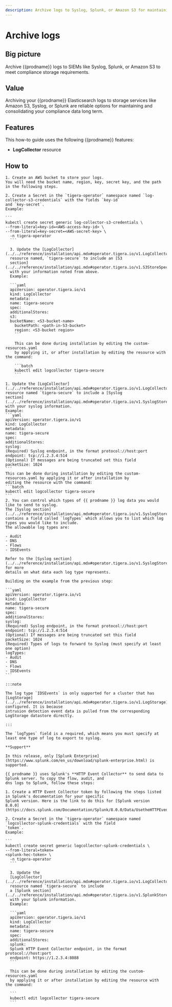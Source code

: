```yaml
---
description: Archive logs to Syslog, Splunk, or Amazon S3 for maintaining compliance data.
---
```


# Archive logs


## Big picture

Archive {{prodname}} logs to SIEMs like Syslog, Splunk, or Amazon S3 to meet compliance storage requirements.

## Value

Archiving your {{prodname}} Elasticsearch logs to storage services like Amazon S3, Syslog, or Splunk are reliable
options for maintaining and consolidating your compliance data long term.

## Features

This how-to guide uses the following {{prodname}} features:

- **LogCollector** resource

## How to

<Tabs>
  <TabItem label="Amazon S3" value="Amazon S3-0">

    1. Create an AWS bucket to store your logs.
    You will need the bucket name, region, key, secret key, and the path in the following steps.

    2. Create a Secret in the `tigera-operator` namespace named `log-collector-s3-credentials` with the fields `key-id`
    and `key-secret`.
    Example:

    ```
    kubectl create secret generic log-collector-s3-credentials \
    --from-literal=key-id=<AWS-access-key-id> \
    --from-literal=key-secret=<AWS-secret-key> \
      -n tigera-operator
      ```

      3. Update the [LogCollector](../../reference/installation/api.mdx#operator.tigera.io/v1.LogCollector)
      resource named, `tigera-secure` to include an [S3
      section](../../reference/installation/api.mdx#operator.tigera.io/v1.S3StoreSpec)
      with your information noted from above.
      Example:

      ```yaml
      apiVersion: operator.tigera.io/v1
      kind: LogCollector
      metadata:
      name: tigera-secure
      spec:
      additionalStores:
      s3:
      bucketName: <S3-bucket-name>
        bucketPath: <path-in-S3-bucket>
        region: <S3-bucket region>
        ```

        This can be done during installation by editing the custom-resources.yaml
        by applying it, or after installation by editing the resource with the command:

        ```batch
        kubectl edit logcollector tigera-secure
        ```

  </TabItem>
  <TabItem label="Syslog" value="Syslog-1">

    1. Update the [LogCollector](../../reference/installation/api.mdx#operator.tigera.io/v1.LogCollector)
    resource named `tigera-secure` to include a [Syslog
    section](../../reference/installation/api.mdx#operator.tigera.io/v1.SyslogStoreSpec)
    with your syslog information.
    Example:
    ```yaml
    apiVersion: operator.tigera.io/v1
    kind: LogCollector
    metadata:
    name: tigera-secure
    spec:
    additionalStores:
    syslog:
    (Required) Syslog endpoint, in the format protocol://host:port
    endpoint: tcp://1.2.3.4:514
    (Optional) If messages are being truncated set this field
    packetSize: 1024
    ```
    This can be done during installation by editing the custom-resources.yaml by applying it or after installation by
    editing the resource with the command:
    ```batch
    kubectl edit logcollector tigera-secure
    ```
    2. You can control which types of {{ prodname }} log data you would like to send to syslog.
    The [Syslog section](../../reference/installation/api.mdx#operator.tigera.io/v1.SyslogStoreSpec)
    contains a field called `logTypes` which allows you to list which log types you would like to include.
    The allowable log types are:

    - Audit
    - DNS
    - Flows
    - IDSEvents

    Refer to the [Syslog section](../../reference/installation/api.mdx#operator.tigera.io/v1.SyslogStoreSpec) for more
    details on what data each log type represents.

    Building on the example from the previous step:

    ```yaml
    apiVersion: operator.tigera.io/v1
    kind: LogCollector
    metadata:
    name: tigera-secure
    spec:
    additionalStores:
    syslog:
    (Required) Syslog endpoint, in the format protocol://host:port
    endpoint: tcp://1.2.3.4:514
    (Optional) If messages are being truncated set this field
    packetSize: 1024
    (Required) Types of logs to forward to Syslog (must specify at least one option)
    logTypes:
    - Audit
    - DNS
    - Flows
    - IDSEvents
    ```

    :::note

    The log type `IDSEvents` is only supported for a cluster that has
    [LogStorage](../../reference/installation/api.mdx#operator.tigera.io/v1.LogStorage) configured. It is because
    intrusion detection event data is pulled from the corresponding LogStorage datastore directly.

    :::

    The `logTypes` field is a required, which means you must specify at least one type of log to export to syslog.

  </TabItem>
  <TabItem label="Splunk" value="Splunk-2">

    **Support**

    In this release, only [Splunk Enterprise](https://www.splunk.com/en_us/download/splunk-enterprise.html) is
    supported.

    {{ prodname }} uses Splunk's **HTTP Event Collector** to send data to Splunk server. To copy the flow, audit, and
    dns logs to Splunk, follow these steps:

    1. Create a HTTP Event Collector token by following the steps listed in Splunk's documentation for your specific
    Splunk version. Here is the link to do this for [Splunk version
    8.0.0](https://docs.splunk.com/Documentation/Splunk/8.0.0/Data/UsetheHTTPEventCollector).

    2. Create a Secret in the `tigera-operator` namespace named `logcollector-splunk-credentials` with the field
    `token`.
    Example:

    ```
    kubectl create secret generic logcollector-splunk-credentials \
    --from-literal=token=
    <splunk-hec-token> \
      -n tigera-operator
      ```

      3. Update the
      [LogCollector](../../reference/installation/api.mdx#operator.tigera.io/v1.LogCollector)
      resource named `tigera-secure` to include
      a [Splunk section](../../reference/installation/api.mdx#operator.tigera.io/v1.SplunkStoreSpec)
      with your Splunk information.
      Example:

      ```yaml
      apiVersion: operator.tigera.io/v1
      kind: LogCollector
      metadata:
      name: tigera-secure
      spec:
      additionalStores:
      splunk:
      Splunk HTTP Event Collector endpoint, in the format protocol://host:port
      endpoint: https://1.2.3.4:8088
      ```

      This can be done during installation by editing the custom-resources.yaml
      by applying it or after installation by editing the resource with the command:

      ```
      kubectl edit logcollector tigera-secure
      ```

  </TabItem>

</Tabs>
